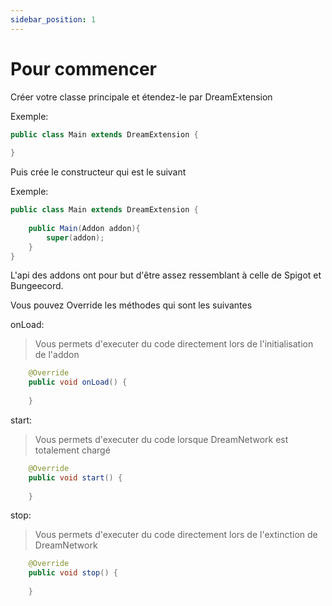 ```yaml
---
sidebar_position: 1
---
```

# Pour commencer

Créer votre classe principale et étendez-le par DreamExtension



Exemple:

```java
public class Main extends DreamExtension {
    
}
```



Puis crée le constructeur qui est le suivant



Exemple:

```java
public class Main extends DreamExtension {
    
    public Main(Addon addon){
        super(addon);
    }
}
```



L'api des addons ont pour but d'être assez ressemblant à celle de Spigot et Bungeecord.



Vous pouvez Override les méthodes qui sont les suivantes



onLoad:

> Vous permets d'executer du code directement lors de l'initialisation de l'addon

```java
    @Override
    public void onLoad() {
       
    }
```



start:

> Vous permets d'executer du code lorsque DreamNetwork est totalement chargé







```java
    @Override
    public void start() {
        
    }
```



 stop:

> Vous permets d'executer du code directement lors de l'extinction de DreamNetwork

```java
    @Override
    public void stop() {
        
    }
```
